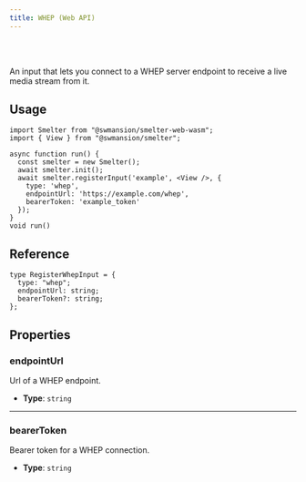```yaml
---
title: WHEP (Web API)
---
```


<Badge text="Browser (WASM)" variant="tip" size="large" />

<br />
<br />

An input that lets you connect to a WHEP server endpoint to receive a live media stream from it.

## Usage

```tsx title=whepInputExample.tsx
import Smelter from "@swmansion/smelter-web-wasm";
import { View } from "@swmansion/smelter";

async function run() {
  const smelter = new Smelter();
  await smelter.init();
  await smelter.registerInput('example', <View />, {
    type: 'whep',
    endpointUrl: 'https://example.com/whep',
    bearerToken: 'example_token'
  });
}
void run()
```

## Reference

<CollapsibleDetails summaryTitle='Type definitions' open>

```tsx
type RegisterWhepInput = {
  type: "whep";
  endpointUrl: string;
  bearerToken?: string;
};
```
</CollapsibleDetails>

## Properties

### endpointUrl

Url of a WHEP endpoint.

- **Type**: `string`

---

### bearerToken

Bearer token for a WHEP connection.

- **Type**: `string`
